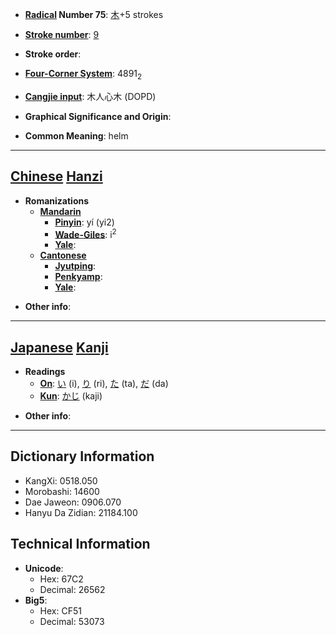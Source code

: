 * '''[[Wiktionary:Chinese radical index| Radical]] Number 75''': [[Wiktionary:Chinese radical index 木|木]]+5 strokes

* '''[[Wiktionary:Chinese total strokes index|Stroke number]]''': [[Wiktionary:Chinese total strokes index 9|9]]

* '''Stroke order''': 

* '''[[Wiktionary:Chinese four corner index|Four-Corner System]]''': 4891<sub>2</sub>

* '''[[Wiktionary:Chinese Cangjie index|Cangjie input]]''': 木人心木 (DOPD)

* '''Graphical Significance and Origin''': 

* '''Common Meaning''': helm

----

== [[Chinese]] [[Hanzi]] ==

* '''Romanizations'''
** '''[[Mandarin]]'''
*** '''[[Pinyin]]''': yí (yi2)
*** '''[[Wade-Giles]]''': i<sup>2</sup>
*** '''[[Yale]]''': 
** '''[[Cantonese]]'''
*** '''[[Jyutping]]''':
*** '''[[Penkyamp]]''': 
*** '''[[Yale]]''': 

* '''Other info''': 

----

== [[Japanese]] [[Kanji]] ==

* '''Readings'''
** '''[[On]]''': [[い]] (i), [[り]] (ri), [[た]] (ta), [[だ]] (da)
** '''[[Kun]]''': [[かじ]] (kaji)

* '''Other info''':  

----

== Dictionary Information ==

* KangXi: 0518.050
* Morobashi: 14600
* Dae Jaweon: 0906.070
* Hanyu Da Zidian: 21184.100

== Technical Information ==

* '''Unicode''':
** Hex: 67C2
** Decimal: 26562
* '''Big5''':
** Hex: CF51
** Decimal: 53073